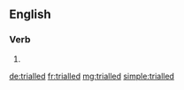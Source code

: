 ==English==

===Verb===
{{head|en|verb form}}

# {{en-past of|trial}}

[[de:trialled]]
[[fr:trialled]]
[[mg:trialled]]
[[simple:trialled]]